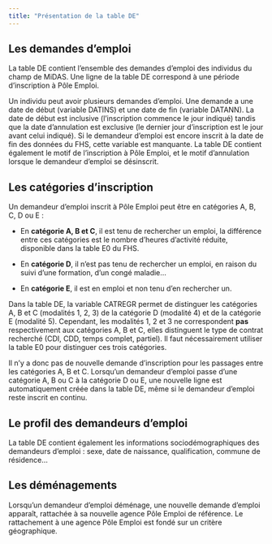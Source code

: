 ```yaml
---
title: "Présentation de la table DE"
---
```


## Les demandes d'emploi

La table DE contient l'ensemble des demandes d'emploi des individus du champ de MiDAS. Une ligne de la table DE correspond à une période d'inscription à Pôle Emploi.

Un individu peut avoir plusieurs demandes d'emploi. Une demande a une date de début (variable DATINS) et une date de fin (variable DATANN). La date de début est inclusive (l'inscription commence le jour indiqué) tandis que la date d'annulation est exclusive (le dernier jour d'inscription est le jour avant celui indiqué). Si le demandeur d'emploi est encore inscrit à la date de fin des données du FHS, cette variable est manquante. La table DE contient également le motif de l'inscription à Pôle Emploi, et le motif d'annulation lorsque le demandeur d'emploi se désinscrit.

## Les catégories d'inscription

Un demandeur d'emploi inscrit à Pôle Emploi peut être en catégories A, B, C, D ou E :

-   En **catégorie A, B et C**, il est tenu de rechercher un emploi, la différence entre ces catégories est le nombre d'heures d'activité réduite, disponible dans la table E0 du FHS.

-   En **catégorie D**, il n'est pas tenu de rechercher un emploi, en raison du suivi d'une formation, d'un congé maladie...

-   En **catégorie E**, il est en emploi et non tenu d'en rechercher un. 



::: {.callout-caution}
Dans la table DE, la variable CATREGR permet de distinguer les catégories A, B et C (modalités 1, 2, 3) de la catégorie D (modalité 4) et de la catégorie E (modalité 5). Cependant, les modalités 1, 2 et 3 ne correspondent **pas** respectivement aux catégories A, B et C, elles distinguent le type de contrat recherché (CDI, CDD, temps complet, partiel). Il faut nécessairement utiliser la table E0 pour distinguer ces trois catégories.
:::

Il n'y a donc pas de nouvelle demande d'inscription pour les passages entre les catégories A, B et C. Lorsqu'un demandeur d'emploi passe d'une catégorie A, B ou C à la catégorie D ou E, une nouvelle ligne est automatiquement créée dans la table DE, même si le demandeur d'emploi reste inscrit en continu. 
 
## Le profil des demandeurs d'emploi

La table DE contient également les informations sociodémographiques des demandeurs d'emploi : sexe, date de naissance, qualification, commune de résidence... 


## Les déménagements

Lorsqu'un demandeur d'emploi déménage, une nouvelle demande d'emploi apparaît, rattachée à sa nouvelle agence Pôle Emploi de référence. Le rattachement à une agence Pôle Emploi est fondé sur un critère géographique. 